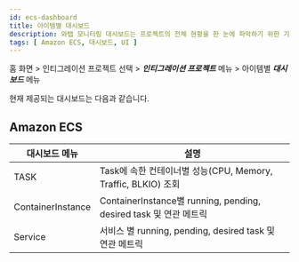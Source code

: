 ```yaml
---
id: ecs-dashboard
title: 아이템별 대시보드
description: 와탭 모니터링 대시보드는 프로젝트의 전체 현황을 한 눈에 파악하기 위한 기능을 제공합니다.
tags: [ Amazon ECS, 대시보드, UI ]
---
```


홈 화면 > 인티그레이션 프로젝트 선택 > ***인티그레이션 프로젝트*** 메뉴 > 아이템별 ***대시보드*** 메뉴

현재 제공되는 대시보드는 다음과 같습니다.

## Amazon ECS

|대시보드 메뉴|설명|
|----|----|
|TASK|Task에 속한 컨테이너별 성능(CPU, Memory, Traffic, BLKIO) 조회 |
|ContainerInstance|ContainerInstance별 running, pending, desired task 및 연관 메트릭|
|Service|서비스 별 running, pending, desired task 및 연관 메트릭 |